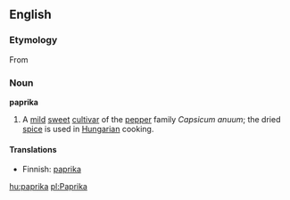 {{wikipedia}}
==English==
=== Etymology ===
{{etystub}}
From {{Hung.}} [[]]
===Noun===
'''paprika'''
#A [[mild]] [[sweet]] [[cultivar]] of the [[pepper]] family ''Capsicum anuum''; the dried [[spice]] is used in [[Hungarian]] cooking.

====Translations====
*Finnish: [[paprika]]

[[hu:paprika]]
[[pl:Paprika]]